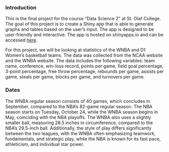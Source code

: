 ### Introduction
This is the final project for the course "Data Science 2" at St. Olaf College. The goal of this project is to create a Shiny app that is able to generate graphs and tables based on the user's input. The app is designed to be user-friendly and interactive. The app is hosted on shinyapps.io and can be accessed [here](https://louiserosenbaum.github.io/shiny-final-project/).

For this project, we will be looking at statistics of the WNBA and D1 Women's basketball teams. The data was collected from the NCAA website and the WNBA website. The data includes the following variables: team name, conference, win-loss record, points per game, field goal percentage, 3-point percentage, free throw percentage, rebounds per game, assists per game, steals per game, blocks per game, and turnovers per game. 

### Dates
The WNBA regular season consists of 40 games, which concludes in September, compared to the NBA's 82-game regular season. The NBA season starts on Tuesday, October 24, while the WNBA season begins in May, coinciding with the NBA playoffs. The WNBA also uses a slightly smaller ball, measuring 28.5 inches in circumference, compared to the NBA's 29.5-inch ball. Additionally, the style of play differs significantly between the two leagues, with the WNBA often emphasizing teamwork, fundamentals, and strategic play, while the NBA is known for its fast pace, athleticism, and individual star power.

